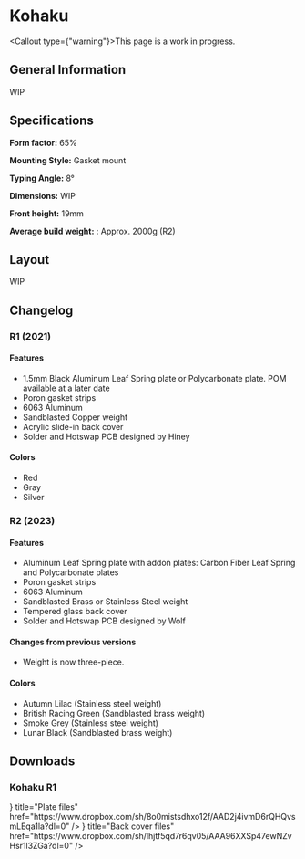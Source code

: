 
# Kohaku

<Callout type={"warning"}>This page is a work in progress.</Callout>

## General Information

WIP

## Specifications

**Form factor:** 65%

**Mounting Style:** Gasket mount

**Typing Angle:** 8°

**Dimensions:** WIP

**Front height:** 19mm

**Average build weight:** : Approx. 2000g (R2)

## Layout

WIP

## Changelog

### R1 (2021)

#### Features

- 1.5mm Black Aluminum Leaf Spring plate or Polycarbonate plate. POM available at a later date
- Poron gasket strips
- 6063 Aluminum
- Sandblasted Copper weight
- Acrylic slide-in back cover
- Solder and Hotswap PCB designed by Hiney

#### Colors

- Red
- Gray
- Silver

### R2 (2023)

#### Features

- Aluminum Leaf Spring plate with addon plates: Carbon Fiber Leaf Spring and Polycarbonate plates
- Poron gasket strips
- 6063 Aluminum
- Sandblasted Brass or Stainless Steel weight
- Tempered glass back cover
- Solder and Hotswap PCB designed by Wolf

#### Changes from previous versions

- Weight is now three-piece.

#### Colors

- Autumn Lilac (Stainless steel weight)
- British Racing Green (Sandblasted brass weight)
- Smoke Grey (Stainless steel weight)
- Lunar Black (Sandblasted brass weight)

## Downloads

### Kohaku R1

<Cards>
  <Card
    icon={<DownloadIcon />}
    title="Plate files"
    href="https://www.dropbox.com/sh/8o0mistsdhxo12f/AAD2j4ivmD6rQHQvsmLEqa1la?dl=0"
  />
  <Card
    icon={<DownloadIcon />}
    title="Back cover files"
    href="https://www.dropbox.com/sh/lhjtf5qd7r6qv05/AAA96XXSp47ewNZvHsr1l3ZGa?dl=0"
  />
</Cards>
